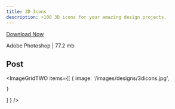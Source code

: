 ```yaml
---
title: 3D Icons
description: +100 3D icons for your amazing design projects.
---
```


[Download Now](https://drive.google.com/file/d/1Pl6S63DurW_eyPMSkJ1S698X9_lAK9tr/view?usp=sharing)

Adobe Photoshop | 77.2 mb

## Post

<ImageGridTWO
  items={[
    {
      image: '/images/designs/3dicons.jpg',
      
    }
  ]
  }
/>